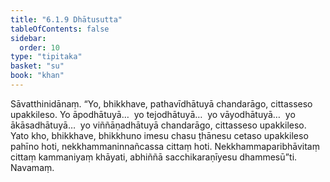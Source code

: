 ```yaml
---
title: "6.1.9 Dhātusutta"
tableOfContents: false
sidebar:
  order: 10
type: "tipitaka"
basket: "su"
book: "khan"
---
```



<DynamicBreadcrumb />

<Division number="330" book="khan">

<Paragraph number="1109" book="khan">
Sāvatthinidānaṃ. “Yo, bhikkhave, pathavīdhātuyā chandarāgo, cittasseso upakkileso. Yo āpodhātuyā…  yo tejodhātuyā…  yo vāyodhātuyā…  yo ākāsadhātuyā…  yo viññāṇadhātuyā chandarāgo, cittasseso upakkileso. Yato kho, bhikkhave, bhikkhuno imesu chasu ṭhānesu cetaso upakkileso pahīno hoti, nekkhammaninnañcassa cittaṃ hoti. Nekkhammaparibhāvitaṃ cittaṃ kammaniyaṃ khāyati, abhiññā sacchikaraṇīyesu dhammesū”ti.

</Paragraph>
</Division>

<Paragraph number="1110" type="center" book="khan">
Navamaṃ.
</Paragraph>